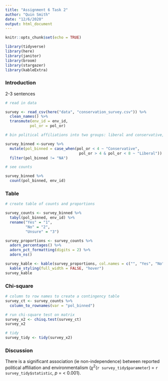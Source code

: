```yaml
---
title: "Assignment 6 Task 2"
author: "Quin Smith"
date: "12/6/2020"
output: html_document
---
```


```r
knitr::opts_chunk$set(echo = TRUE)

library(tidyverse)
library(here)
library(janitor)
library(broom)
library(stargazer)
library(kableExtra)
```

### Introduction

2-3 sentences


```r
# read in data

survey <- read_csv(here("data", "conservation_survey.csv")) %>% 
  clean_names() %>% 
  transmute(env_id = env_id,
           pol_or = pol_or)

# bin political affiliations into two groups: liberal and conservative, delete na's

survey_binned <-survey %>% 
  mutate(pol_binned = case_when(pol_or < 4 ~ "Conservative",
                                 pol_or > 4 & pol_or < 8 ~ "Liberal")) %>% 
  filter(pol_binned != "NA")

# see counts 

survey_binned %>% 
  count(pol_binned, env_id)
```

### Table

```r
# create table of counts and proportions 

survey_counts <- survey_binned %>% 
  tabyl(pol_binned, env_id) %>% 
  rename("Yes" = "1",
         "No" = "2",
         "Unsure" = "3")

survey_proportions <- survey_counts %>% 
  adorn_percentages() %>% 
  adorn_pct_formatting(digits = 2) %>% 
  adorn_ns()

survey_kable <- kable(survey_proportions, col.names = c("", "Yes", "No", "Unsure")) %>% 
  kable_styling(full_width = FALSE, "hover")
survey_kable
```

### Chi-square

```r
# column to row names to create a contingency table
survey_ct <- survey_counts %>% 
  column_to_rownames(var = "pol_binned")

# run chi-square test on matrix
survey_x2 <- chisq.test(survey_ct)
survey_x2

# tidy
survey_tidy <- tidy(survey_x2)
```

### Discussion

There is a significant association (ie non-independence) between reported political affiliation and environmentalism ($\chi$^2^(`r survey_tidy$parameter`) = `r survey_tidy$statistic`, *p* = < 0.001).
